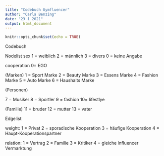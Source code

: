 ---
title: "Codebuch Gymfluencer"
author: "Carla Benzing"
date: "23 1 2021"
output: html_document
---

```{r setup, include=FALSE}
knitr::opts_chunk$set(echo = TRUE)
```
Codebuch

Nodelist
sex
1 = weiblich 
2 = männlich 
3 = divers
0 = keine Angabe 


cooperation
0= EGO

(Marken) 
1 = Sport Marke 
2 = Beauty Marke 
3 = Essens Marke 
4 = Fashion Marke 
5 = Auto Marke 
6 = Haushalts Marke

(Personen) 

7 = Musiker
8 = Sportler 
9 = fashion 
10= lifestlye

(Familie) 
11 = bruder 
12 = mutter
13 = vater 



Edgelist


weight: 
1 = Privat
2 = sporadische Kooperation
3 = häufige Kooperation
4 = Haupt-Kooperationspartner


relation: 
1 = Vertrag
2 = Familie
3 = Kritiker
4 = gleiche Influencer Vermarktung 
